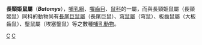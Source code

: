 {{Automatic taxobox
| taxon = Batomys
| image = Crunomys fallax and Batomys granti.jpg
| image_caption = [[大長頸姬鼠|大長頸姬鼠]]（''Batomys granti''，下）
| authority = Thomas, 1895
| range_map = Batomys.PNG
| range_map_caption = 分佈圖
}}

'''長頸姬鼠屬'''（'''''Batomys'''''），[[哺乳綱|哺乳綱]]、[[囓齒目|囓齒目]]、[[鼠科|鼠科]]的一屬，而與長頸姬鼠屬（長頸姬鼠）同科的動物尚有[[長尾巨鼠屬|長尾巨鼠屬]]（長尾巨鼠）、[[穹鼠屬|穹鼠屬]]（穹鼠）、板齒鼠屬（大板齒鼠）、壟鼠屬（埃塞壟鼠）等之數種[[哺乳動物|哺乳動物]]。

{{Taxonbar}}
[[Category:1895年描述的分类群|C]]
[[Category:鼠亚科|C]]